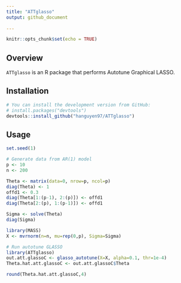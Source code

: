 ```yaml
---
title: "ATTglasso"
output: github_document
  
---
```


```r
knitr::opts_chunk$set(echo = TRUE)
```

## Overview

`ATTglasso` is an R package that performs Autotune Graphical LASSO.

## Installation

```r
# You can install the development version from GitHub:
# install.packages("devtools")
devtools::install_github("hanguyen97/ATTglasso")
```

## Usage

```r
set.seed(1)

# Generate data from AR(1) model
p <- 10
n <- 200

Theta <- matrix(data=0, nrow=p, ncol=p)
diag(Theta) <- 1
offd1 <- 0.3
diag(Theta[1:(p-1), 2:(p)]) <- offd1
diag(Theta[2:(p), 1:(p-1)]) <- offd1

Sigma <- solve(Theta)
diag(Sigma)

library(MASS)
X <- mvrnorm(n=n, mu=rep(0,p), Sigma=Sigma)

# Run autotune GLASSO
library(ATTglasso)
out.att.glassoC <- glasso_autotune(X=X, alpha=0.1, thr=1e-4)
Theta.hat.att.glassoC <- out.att.glassoC$Theta

round(Theta.hat.att.glassoC,4)
```
